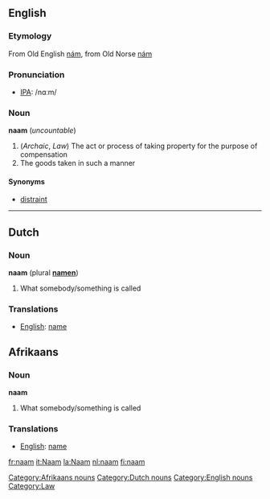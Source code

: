 ==English==
===Etymology===
From Old English [[nám]], from Old Norse [[nám]]

===Pronunciation===
* [[Wiktionary:Pronunciation_key|IPA]]: /nɑːm/

===Noun===
'''naam''' (''uncountable'')
# (''Archaic'', ''Law'') The act or process of taking property for the purpose of compensation
# The goods taken in such a manner

====Synonyms====
* [[distraint]]


----

==Dutch==
===Noun===
'''naam''' (plural '''[[namen]]''')
# What somebody/something is called

===Translations===
*[[English]]: [[name]]

==Afrikaans==
===Noun===
'''naam'''
# What somebody/something is called

===Translations===
*[[English]]: [[name]]

[[Category:Afrikaans nouns]][[Category:Dutch nouns]][[Category:English nouns]][[Category:Law]]

[[fr:naam]]
[[it:Naam]]
[[la:Naam]]
[[nl:naam]]
[[fi:naam]]